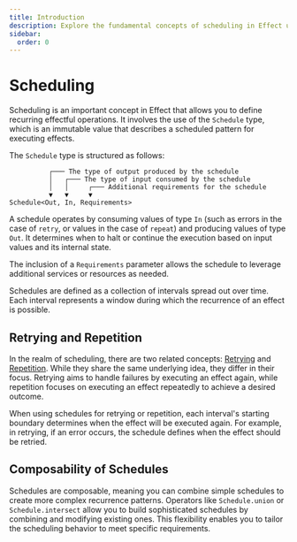 ```yaml
---
title: Introduction
description: Explore the fundamental concepts of scheduling in Effect using `Schedule<Out, In, Context>`. These immutable values define recurring patterns for executing effects based on input values and internal state. Learn about the composability of schedules, allowing you to create sophisticated recurrence patterns by combining and modifying existing schedules.
sidebar:
  order: 0
---
```


# Scheduling

Scheduling is an important concept in Effect that allows you to define recurring effectful operations. It involves the use of the `Schedule` type, which is an immutable value that describes a scheduled pattern for executing effects.

The `Schedule` type is structured as follows:

```text showLineNumbers=false
          ┌─── The type of output produced by the schedule
          │   ┌─── The type of input consumed by the schedule
          │   │     ┌─── Additional requirements for the schedule
          ▼   ▼     ▼
Schedule<Out, In, Requirements>
```

A schedule operates by consuming values of type `In` (such as errors in the case of `retry`, or values in the case of `repeat`) and producing values of type `Out`. It determines when to halt or continue the execution based on input values and its internal state.

The inclusion of a `Requirements` parameter allows the schedule to leverage additional services or resources as needed.

Schedules are defined as a collection of intervals spread out over time. Each interval represents a window during which the recurrence of an effect is possible.

## Retrying and Repetition

In the realm of scheduling, there are two related concepts: [Retrying](/docs/error-management/retrying/) and [Repetition](/docs/scheduling/repetition/). While they share the same underlying idea, they differ in their focus. Retrying aims to handle failures by executing an effect again, while repetition focuses on executing an effect repeatedly to achieve a desired outcome.

When using schedules for retrying or repetition, each interval's starting boundary determines when the effect will be executed again. For example, in retrying, if an error occurs, the schedule defines when the effect should be retried.

## Composability of Schedules

Schedules are composable, meaning you can combine simple schedules to create more complex recurrence patterns. Operators like `Schedule.union` or `Schedule.intersect` allow you to build sophisticated schedules by combining and modifying existing ones. This flexibility enables you to tailor the scheduling behavior to meet specific requirements.
